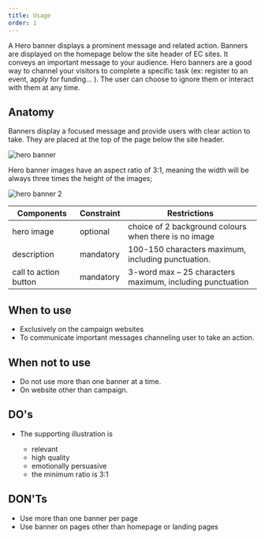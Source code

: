 ```yaml
---
title: Usage
order: 1
---
```



<Paragraph size="lead">
  A Hero banner displays a prominent message and related action.
  Banners are displayed on the homepage below the site header of EC sites. It
  conveys an important message to your audience. Hero banners are a good way to
  channel your visitors to complete a specific task (ex: register to an event,
  apply for funding... ). The user can choose to ignore them or interact with
  them at any time.
</Paragraph>

## Anatomy

Banners display a focused message and provide users with clear action to take. They are placed at the top of the page below the site header.

![hero banner](https://inno-ecl.s3.amazonaws.com/media/images/EC/Hero%20Banner/Hero%20Banner01.jpg)

Hero banner images have an aspect ratio of 3:1, meaning the width will be always three times the height of the images;

![hero banner 2](https://inno-ecl.s3.amazonaws.com/media/images/EC/Hero%20Banner/Hero%20Banner02.png)

| Components            | Constraint | Restrictions                                              |
| --------------------- | ---------- | --------------------------------------------------------- |
| hero image            |  optional  | choice of 2 background colours when there is no image     |
| description           |  mandatory | 100-150 characters maximum, including punctuation.        |
| call to action button |  mandatory | 3-word max – 25 characters maximum, including punctuation |

## When to use

- Exclusively on the campaign websites
- To communicate important messages channeling user to take an action.

## When not to use

- Do not use more than one banner at a time.
- On website other than campaign.

## DO's

- The supporting illustration is

  - relevant
  - high quality
  - emotionally persuasive
  - the minimum ratio is 3:1

## DON'Ts

- Use more than one banner per page
- Use banner on pages other than homepage or landing pages
